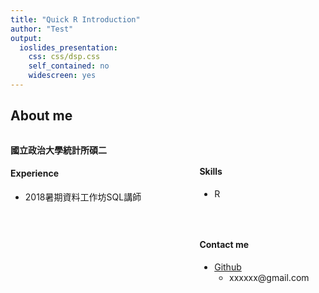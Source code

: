 ```yaml
---
title: "Quick R Introduction"
author: "Test"
output:
  ioslides_presentation:
    css: css/dsp.css
    self_contained: no
    widescreen: yes
---
```


## About me
<div style='float:left;width:60%;'>
__國立政治大學統計所碩二__

#### __Experience__
<p>
  * 2018暑期資料工作坊SQL講師
  
</div>

<div style='float:left;width:40%;'>
<br>

#### __Skills__
<p>
  * R
</div>

<div style='float:left;width:40%;'>
<br>

#### __Contact me__
<p>
  * [Github](https://github.com/xxxxxx)
  * xxxxxx@gmail.com
</div>

